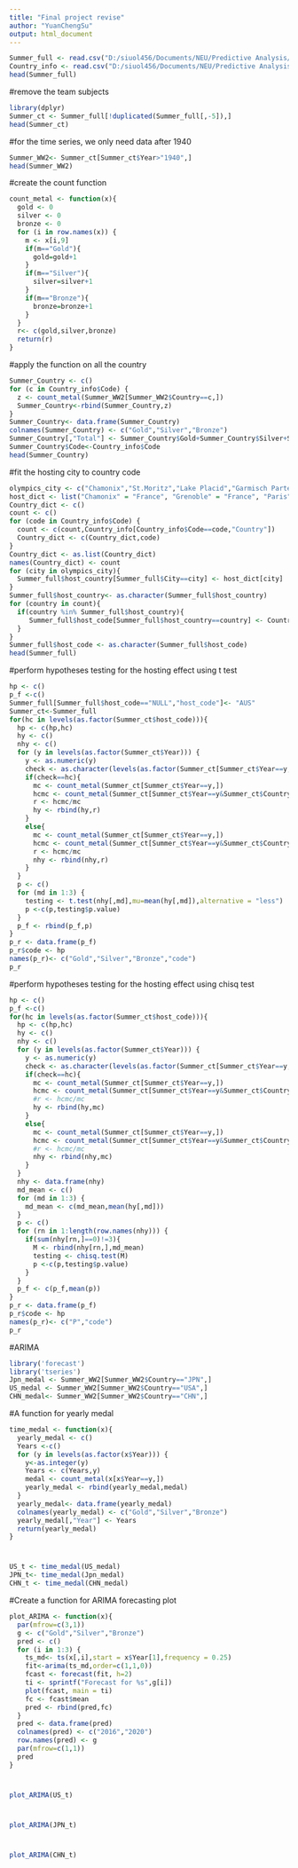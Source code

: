 ```yaml
---
title: "Final project revise"
author: "YuanChengSu"
output: html_document
---
```

```r
Summer_full <- read.csv("D:/siuol456/Documents/NEU/Predictive Analysis/F/olympic-games/summer.csv",stringsAsFactors = F)
Country_info <- read.csv("D:/siuol456/Documents/NEU/Predictive Analysis/F/olympic-games/dictionary.csv",stringsAsFactors = F)
head(Summer_full)
```
#remove the team subjects
```r
library(dplyr)
Summer_ct <- Summer_full[!duplicated(Summer_full[,-5]),]
head(Summer_ct)
```
#for the time series, we only need data after 1940
```r
Summer_WW2<- Summer_ct[Summer_ct$Year>"1940",] 
head(Summer_WW2)
```

#create the count function
```r
count_metal <- function(x){
  gold <- 0
  silver <- 0
  bronze <- 0
  for (i in row.names(x)) {
    m <- x[i,9]
    if(m=="Gold"){
      gold=gold+1
    }
    if(m=="Silver"){
      silver=silver+1
    }
    if(m=="Bronze"){
      bronze=bronze+1
    }
  }
  r<- c(gold,silver,bronze)
  return(r)
}
```
#apply the function on all the country
```r
Summer_Country <- c()
for (c in Country_info$Code) {
  z <- count_metal(Summer_WW2[Summer_WW2$Country==c,])
  Summer_Country<-rbind(Summer_Country,z)
}
Summer_Country<- data.frame(Summer_Country)
colnames(Summer_Country) <- c("Gold","Silver","Bronze")
Summer_Country[,"Total"] <- Summer_Country$Gold+Summer_Country$Silver+Summer_Country$Bronze
Summer_Country$Code<-Country_info$Code
head(Summer_Country)
```
#fit the hosting city to country code
```r
olympics_city <- c("Chamonix","St.Moritz","Lake Placid","Garmisch Partenkirchen","Oslo","Cortina d'Ampezzo","Squaw Valley","Innsbruck","Grenoble","Sapporo","Sarajevo","Calgary","Albertville","Lillehammer","Nagano","Salt Lake City","Turin","Vancouver", "Sochi","Athens","Paris","St Louis", "London", "Stockholm" ,"Antwerp","Amsterdam","Los Angeles","Berlin","Helsinki","Melbourne / Stockholm","Rome","Tokyo","Mexico","Munich","Montreal","Moscow","Seoul","Barcelona","Atlanta","Sydney","Beijing")
host_dict <- list("Chamonix" = "France", "Grenoble" = "France", "Paris" = "France","St.Moritz" = "Switzerland", "Lake Placid" = "United States","Squaw Valley" = "United States", "Albertville" = "United States","Salt Lake City" = "United States","St Louis" = "United States", "Los Angeles" = "United States","Atlanta" = "United States", "Garmisch Partenkirchen" = "Germany","Berlin" ="Germany","Munich" = "Germany","Oslo" = "Norway","Lillehammer" = "Norway", "Cortina d'Ampezzo"="Italy","Turin" ="Italy","Rome"="Italy","Innsbruck" = "Austria","Sapporo" ="Japan","Nagano" ="Japan","Tokyo" ="Japan","Sarajevo" = "Bosnia and Herzegovina","Calgary" ="Canada","Vancouver" ="Canada","Montreal" ="Canada","Sochi" ="Russia","Moscow" ="Russia","Athens" ="Greece", "London"= "United Kingdom","Stockholm" ="Sweden" , "Antwerp"="Belgium" , "Amsterdam"="Netherlands" , "Helsinki"="Finland" ,"Melbourne" ="Australia","Sydney"="Australia","Mexico"="Mexico","Seoul" = "Korea, South","Barcelona"="Spain","Beijing" = "China")
Country_dict <- c()
count <- c()
for (code in Country_info$Code) {
  count <- c(count,Country_info[Country_info$Code==code,"Country"])
  Country_dict <- c(Country_dict,code)
}
Country_dict <- as.list(Country_dict)
names(Country_dict) <- count
for (city in olympics_city){
  Summer_full$host_country[Summer_full$City==city] <- host_dict[city]
}
Summer_full$host_country<- as.character(Summer_full$host_country)
for (country in count){
  if(country %in% Summer_full$host_country){
     Summer_full$host_code[Summer_full$host_country==country] <- Country_dict[country]
  }
}
Summer_full$host_code <- as.character(Summer_full$host_code)
head(Summer_full)
```
#perform hypotheses testing for the hosting effect using t test
```r
hp <- c()
p_f <-c()
Summer_full[Summer_full$host_code=="NULL","host_code"]<- "AUS"
Summer_ct<-Summer_full
for(hc in levels(as.factor(Summer_ct$host_code))){
  hp <- c(hp,hc)
  hy <- c()
  nhy <- c()
  for (y in levels(as.factor(Summer_ct$Year))) {
    y <- as.numeric(y)
    check <- as.character(levels(as.factor(Summer_ct[Summer_ct$Year==y,"host_code"])))
    if(check==hc){
      mc <- count_metal(Summer_ct[Summer_ct$Year==y,])
      hcmc <- count_metal(Summer_ct[Summer_ct$Year==y&Summer_ct$Country==hc,])
      r <- hcmc/mc
      hy <- rbind(hy,r)
    }
    else{
      mc <- count_metal(Summer_ct[Summer_ct$Year==y,])
      hcmc <- count_metal(Summer_ct[Summer_ct$Year==y&Summer_ct$Country==hc,])
      r <- hcmc/mc
      nhy <- rbind(nhy,r)
    }
  }
  p <- c()
  for (md in 1:3) {
    testing <- t.test(nhy[,md],mu=mean(hy[,md]),alternative = "less")
    p <-c(p,testing$p.value)
  }
  p_f <- rbind(p_f,p)
}
p_r <- data.frame(p_f)
p_r$code <- hp
names(p_r)<- c("Gold","Silver","Bronze","code")
p_r
```
#perform hypotheses testing for the hosting effect using chisq test
```r
hp <- c()
p_f <-c()
for(hc in levels(as.factor(Summer_ct$host_code))){
  hp <- c(hp,hc)
  hy <- c()
  nhy <- c()
  for (y in levels(as.factor(Summer_ct$Year))) {
    y <- as.numeric(y)
    check <- as.character(levels(as.factor(Summer_ct[Summer_ct$Year==y,"host_code"])))
    if(check==hc){
      mc <- count_metal(Summer_ct[Summer_ct$Year==y,])
      hcmc <- count_metal(Summer_ct[Summer_ct$Year==y&Summer_ct$Country==hc,])
      #r <- hcmc/mc
      hy <- rbind(hy,mc)
    }
    else{
      mc <- count_metal(Summer_ct[Summer_ct$Year==y,])
      hcmc <- count_metal(Summer_ct[Summer_ct$Year==y&Summer_ct$Country==hc,])
      #r <- hcmc/mc
      nhy <- rbind(nhy,mc)
    }
  }
  nhy <- data.frame(nhy)
  md_mean <- c()
  for (md in 1:3) {
    md_mean <- c(md_mean,mean(hy[,md]))
  }
  p <- c()
  for (rn in 1:length(row.names(nhy))) {
    if(sum(nhy[rn,]==0)!=3){
      M <- rbind(nhy[rn,],md_mean)
      testing <- chisq.test(M)
      p <-c(p,testing$p.value)
    }
  }
  p_f <- c(p_f,mean(p))
}
p_r <- data.frame(p_f)
p_r$code <- hp
names(p_r)<- c("P","code")
p_r
```
#ARIMA
```r
library('forecast')
library('tseries')
Jpn_medal <- Summer_WW2[Summer_WW2$Country=="JPN",]
US_medal <- Summer_WW2[Summer_WW2$Country=="USA",]
CHN_medal<- Summer_WW2[Summer_WW2$Country=="CHN",]
```
#A function for yearly medal
```r
time_medal <- function(x){
  yearly_medal <- c()
  Years <-c()
  for (y in levels(as.factor(x$Year))) {
    y<-as.integer(y)
    Years <- c(Years,y)
    medal <- count_metal(x[x$Year==y,])
    yearly_medal <- rbind(yearly_medal,medal)
  }
  yearly_medal<- data.frame(yearly_medal)
  colnames(yearly_medal) <- c("Gold","Silver","Bronze")
  yearly_medal[,"Year"] <- Years
  return(yearly_medal)
}
```
#
```r
US_t <- time_medal(US_medal)
JPN_t<- time_medal(Jpn_medal)
CHN_t <- time_medal(CHN_medal)
```
#Create a function for ARIMA forecasting plot
```r
plot_ARIMA <- function(x){
  par(mfrow=c(3,1))
  g <- c("Gold","Silver","Bronze")
  pred <- c()
  for (i in 1:3) {
    ts_md<- ts(x[,i],start = x$Year[1],frequency = 0.25)
    fit<-arima(ts_md,order=c(1,1,0))
    fcast <- forecast(fit, h=2)
    ti <- sprintf("Forecast for %s",g[i])
    plot(fcast, main = ti)
    fc <- fcast$mean
    pred <- rbind(pred,fc)
  }
  pred <- data.frame(pred)
  colnames(pred) <- c("2016","2020")
  row.names(pred) <- g
  par(mfrow=c(1,1))
  pred
}
```
#
```r
plot_ARIMA(US_t)
```
#
```r
plot_ARIMA(JPN_t)
```
#
```r
plot_ARIMA(CHN_t)
```

